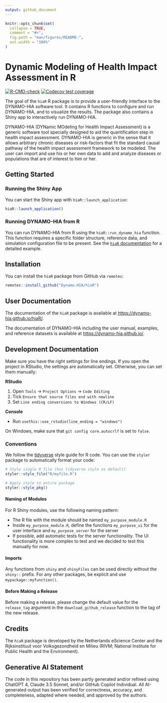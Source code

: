 ---
output: github_document
---

<!-- README.md is generated from README.Rmd. Please edit that file -->

```{r, include = FALSE}
knitr::opts_chunk$set(
  collapse = TRUE,
  comment = "#>",
  fig.path = "man/figures/README-",
  out.width = "100%"
)
```

# Dynamic Modeling of Health Impact Assessment in R

<!-- badges: start -->
[![R-CMD-check](https://github.com/Dynamo-HIA/hiaR/actions/workflows/R-CMD-check.yaml/badge.svg)](https://github.com/Dynamo-HIA/hiaR/actions/workflows/R-CMD-check.yaml)
[![Codecov test coverage](https://codecov.io/gh/Dynamo-HIA/hiaR/graph/badge.svg)](https://app.codecov.io/gh/Dynamo-HIA/hiaR)
<!-- badges: end -->

The goal of the `hiaR` R package is to provide a user-friendly interface to the DYNAMO-HIA software tool. It contains R functions to configure and run DYNAMO-HIA, and to visualize the results. The package also contains a Shiny app to interactively run DYNAMO-HIA.

DYNAMO-HIA (DYNamic MOdeling for Health Impact Assessment) is
a generic software tool specially designed to aid the quantification
step in health impact assessment. DYNAMO-HIA is generic in the sense
that it allows arbitrary chronic diseases or risk-factors that fit the
standard causal pathway of the health impact assessment framework to
be modeled. The user can import and use his or her own data to add and
analyze diseases or populations that are of interest to him or her.

## Getting Started
### Running the Shiny App

You can start the Shiny app with `hiaR::launch_application`:

```r
hiaR::launch_application()
```

### Running DYNAMO-HIA from R

You can run DYNAMO-HIA from R using the `hiaR::run_dynamo_hia` function. This function requires a specific folder structure, reference data, and simulation configuration file to be present. See the [`hiaR` documentation](https://dynamo-hia.github.io/hiaR/docs/articles/example.html) for a detailed example.

## Installation

You can install the `hiaR` package from GitHub via `remotes`:

```r
remotes::install_github("Dynamo-HIA/hiaR")
```

## User Documentation

The documentation of the `hiaR` package is available at [https://dynamo-hia.github.io/hiaR/](https://dynamo-hia.github.io/hiaR/).

The documentation of DYNAMO-HIA including the user manual, examples, and reference datasets is available at [https://dynamo-hia.github.io/](https://dynamo-hia.github.io/).

## Development Documentation

Make sure you have the right settings for line endings. If you open the project in RStudio, the settings are automatically set. Otherwise, you can set them manually:

**RStudio**

1. Open `Tools` $\rightarrow$ `Project Options` $\rightarrow$ `Code Editing`
2. Tick `Ensure that source files end with newline`
3. Set `Line ending conversions to Windows (CR/LF)` 

**Console**

- Run `usethis::use_rstudio(line_ending = "windows")`

On Windows, make sure that `git config core.autocrlf` is set to `false`.

### Conventions

We follow the [tidyverse](https://style.tidyverse.org/) style guide for R code. You can use the `styler` package to automatically format your code:

```r
# Style single R file (has tidyverse style as default)
styler::style_file("R/myfile.R")

# Apply style to entire package
styler::style_pkg()
```

#### Naming of Modules

For R Shiny modules, use the following naming pattern:

- The R file with the module should be named `my_purpose_module.R`
- Inside `my_purpose_module.R`, define the functions `my_purpose_ui` for the user interface and `my_purpose_server` for the server
- If possible, add automatic tests for the server functionality. The UI functionality is more complex to test and we decided to test this manually for now.

#### Imports

Any functions from `shiny` and `shinyFiles` can be used directly without the `shiny::` prefix.
For any other packages, be explicit and use `mypackage::myfunction()`.

#### Before Making a Release

Before making a release, please change the default value for the `release_tag` argument in the `download_github_release` function to the tag of the new release.

## Credits

The `hiaR` package is developed by the Netherlands eScience Center and the Rijksinstituut voor Volksgezondheid en Milieu (RIVM; National Institute for Public Health and the Environment).

## Generative AI Statement

The code in this repository has been partly generated and/or refined using
ChatGPT 4, Claude 3.5 Sonnet, and/or GitHub Copilot Individual. All AI-generated output has been verified for correctness,
accuracy, and completeness, adapted where needed, and approved by the authors.
